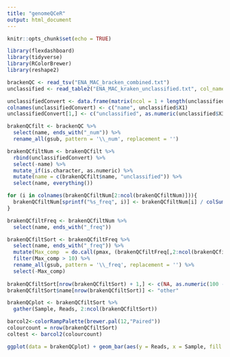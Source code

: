 ```yaml
---
title: "genomeQCeR"
output: html_document
---
```


```r
knitr::opts_chunk$set(echo = TRUE)
```

```r
library(flexdashboard)
library(tidyverse)
library(RColorBrewer)
library(reshape2)

brackenQC <- read_tsv("ENA_MAC_bracken_combined.txt")
unclassified <- read_table2("ENA_MAC_kraken_unclassified.txt", col_names = FALSE)

unclassifiedConvert <- data.frame(matrix(ncol = 1 + length(unclassified$X1), nrow = 0))
colnames(unclassifiedConvert) <- c("name", unclassified$X1)
unclassifiedConvert[1,] <- c("unclassified", as.numeric(unclassified$X3))

brakenQCfilt <- brackenQC %>% 
  select(name, ends_with("_num")) %>% 
  rename_all(gsub, pattern = '\\_num', replacement = '')

brakenQCfiltNum <- brakenQCfilt %>%
  rbind(unclassifiedConvert) %>% 
  select(-name) %>%
  mutate_if(is.character, as.numeric) %>%
  mutate(name = c(brakenQCfilt$name, "unclassified")) %>% 
  select(name, everything())

for (i in colnames(brakenQCfiltNum[2:ncol(brakenQCfiltNum)])){
  brakenQCfiltNum[sprintf("%s_freq", i)] <- brakenQCfiltNum[i] / colSums(brakenQCfiltNum[i]) * 100
}

brakenQCfiltFreq <- brakenQCfiltNum %>% 
  select(name, ends_with("_freq"))

brakenQCfiltSort <- brakenQCfiltFreq %>% 
  select(name, ends_with("_freq")) %>%
  mutate(Max_comp  = do.call(pmax, (brakenQCfiltFreq[,2:ncol(brakenQCfiltFreq)]))) %>% 
  filter(Max_comp > 10) %>% 
  rename_all(gsub, pattern = '\\_freq', replacement = '') %>% 
  select(-Max_comp)
  
brakenQCfiltSort[nrow(brakenQCfiltSort) + 1,] <- c(NA, as.numeric(100 - colSums(brakenQCfiltSort[,2:ncol(brakenQCfiltSort)])))
brakenQCfiltSort$name[nrow(brakenQCfiltSort)] <- "other"

brakenQCplot <- brakenQCfiltSort %>% 
  gather(Sample, Reads, 2:ncol(brakenQCfiltSort))

barcol2<-colorRampPalette(brewer.pal(12,"Paired"))
colourcount = nrow(brakenQCfiltSort)
coltest <- barcol2(colourcount)

ggplot(data = brakenQCplot) + geom_bar(aes(y = Reads, x = Sample, fill = name), stat = "identity") + theme_bw() + theme(axis.text.x = element_text(angle = 90, hjust = 1)) + xlab("Sample") + ylab("Assigned reads (%)") + theme(axis.title=element_text(size=25,face="bold")) + theme(axis.text.x = element_text(size = 20)) + theme(axis.text.y = element_text(size = 30)) + scale_fill_manual("Identified species",values=coltest) + theme(legend.title = element_text(size=25, face="bold")) + theme(legend.text = element_text(size=20))
```

